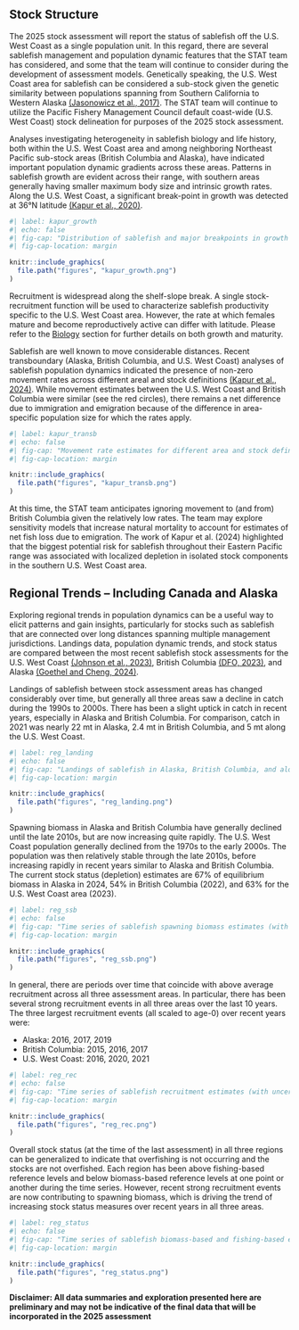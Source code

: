 
## Stock Structure

The 2025 stock assessment will report the status of sablefish off the U.S. West Coast as a single population unit. In this regard, there are several sablefish management and population dynamic features that the STAT team has considered, and some that the team will continue to consider during the development of assessment models. Genetically speaking, the U.S. West Coast area for sablefish can be considered a sub-stock given the genetic similarity between populations spanning from Southern California to Western Alaska [(Jasonowicz et al., 2017)](https://cdnsciencepub.com/doi/full/10.1139/cjfas-2016-0012). The STAT team will continue to utilize the Pacific Fishery Management Council default coast-wide (U.S. West Coast) stock delineation for purposes of the 2025 stock assessment.

Analyses investigating heterogeneity in sablefish biology and life history, both within the U.S. West Coast area and among neighboring Northeast Pacific sub-stock areas (British Columbia and Alaska), have indicated important population dynamic gradients across these areas. Patterns in sablefish growth are evident across their range, with southern areas generally having smaller maximum body size and intrinsic growth rates. Along the U.S. West Coast, a significant break-point in growth was detected at 36&deg;N latitude [(Kapur et al., 2020)](https://www.sciencedirect.com/science/article/pii/S0165783619302693).

```r
#| label: kapur_growth
#| echo: false
#| fig-cap: "Distribution of sablefish and major breakpoints in growth (areas demarcated by red dashed lines) in the Northeast Pacific (reproduced from Kapur et al., 2020; Fish.Res. 105414)."
#| fig-cap-location: margin

knitr::include_graphics(
  file.path("figures", "kapur_growth.png")
)

```

Recruitment is widespread along the shelf-slope break. A single stock-recruitment function will be used to characterize sablefish productivity specific to the U.S. West Coast area. However, the rate at which females mature and become reproductively active can differ with latitude. Please refer to the [Biology](https://connect.fisheries.noaa.gov/us_west_coast_sablefish_2025/04_biology.html) section for further details on both growth and maturity.

Sablefish are well known to move considerable distances. Recent transboundary (Alaska, British Columbia, and U.S. West Coast) analyses of sablefish population dynamics indicated the presence of non-zero movement rates across different areal and stock definitions [(Kapur et al., 2024)](https://cdnsciencepub.com/doi/10.1139/cjfas-2024-0008). While movement estimates between the U.S. West Coast and British Columbia were similar (see the red circles), there remains a net difference due to immigration and emigration because of the difference in area-specific population size for which the rates apply.

```r
#| label: kapur_transb
#| echo: false
#| fig-cap: "Movement rate estimates for different area and stock definitions as part of simulation analyses looking into the influence of range-wide management outcomes (reproduced from Kapur et al., 2024; CJFAS 101139)."
#| fig-cap-location: margin

knitr::include_graphics(
  file.path("figures", "kapur_transb.png")
)

```

At this time, the STAT team anticipates ignoring movement to (and from) British Columbia given the relatively low rates. The team may explore sensitivity models that increase natural mortality to account for estimates of net fish loss due to emigration. The work of Kapur et al. (2024) highlighted that the biggest potential risk for sablefish throughout their Eastern Pacific range was associated with localized depletion in isolated stock components in the southern U.S. West Coast area. 

## Regional Trends -- Including Canada and Alaska

Exploring regional trends in population dynamics can be a useful way to elicit patterns and gain insights, particularly for stocks such as sablefish that are connected over long distances spanning multiple management jurisdictions. Landings data, population dynamic trends, and stock status are compared between the most recent sablefish stock assessments for the U.S. West Coast [(Johnson et al., 2023)](https://www.pcouncil.org/documents/2024/02/status-of-sablefish-anoplopoma-fimbria-along-the-u-s-west-coast-in-2023.pdf/), British Columbia [(DFO, 2023)](https://waves-vagues.dfo-mpo.gc.ca/library-bibliotheque/41102587.pdf), and Alaska [(Goethel and Cheng, 2024)](https://www.npfmc.org/wp-content/PDFdocuments/SAFE/2024/Sablefish.pdf).

Landings of sablefish between stock assessment areas has changed considerably over time, but generally all three areas saw a decline in catch during the 1990s to 2000s. There has been a slight uptick in catch in recent years, especially in Alaska and British Columbia. For comparison, catch in 2021 was nearly 22 mt in Alaska, 2.4 mt in British Columbia, and 5 mt along the U.S. West Coast.

```r
#| label: reg_landing
#| echo: false
#| fig-cap: "Landings of sablefish in Alaska, British Columbia, and along the U.S. West Coast from the most recent stock assessments. (Alaska and British Columbia data courtesy of Goethel and Cheng (2024) and DFO (2023), respectively)."
#| fig-cap-location: margin

knitr::include_graphics(
  file.path("figures", "reg_landing.png")
)

```

Spawning biomass in Alaska and British Columbia have generally declined until the late 2010s, but are now increasing quite rapidly. The U.S. West Coast population generally declined from the 1970s to the early 2000s. The population was then relatively stable through the late 2010s, before increasing rapidly in recent years similar to Alaska and British Columbia. The current stock status (depletion) estimates are 67% of equilibrium biomass in Alaska in 2024, 54% in British Columbia (2022), and 63% for the U.S. West Coast area (2023).

```r
#| label: reg_ssb
#| echo: false
#| fig-cap: "Time series of sablefish spawning biomass estimates (with uncertainty intervals) in Alaska, British Columbia, and along the U.S. West Coast from the most recent stock assessments. (Alaska and British Columbia data courtesy of Goethel and Cheng (2024) and DFO (2023), respectively)."
#| fig-cap-location: margin

knitr::include_graphics(
  file.path("figures", "reg_ssb.png")
)

```

In general, there are periods over time that coincide with above average recruitment across all three assessment areas. In particular, there has been several strong recruitment events in all three areas over the last 10 years. The three largest recruitment events (all scaled to age-0) over recent years were:

-   Alaska: 2016, 2017, 2019
-   British Columbia: 2015, 2016, 2017
-   U.S. West Coast: 2016, 2020, 2021

```r
#| label: reg_rec
#| echo: false
#| fig-cap: "Time series of sablefish recruitment estimates (with uncertainty intervals) in Alaska, British Columbia, and along the U.S. West Coast from the most recent stock assessments. (Alaska and British Columbia data courtesy of Goethel and Cheng (2024) and DFO (2023), respectively)."
#| fig-cap-location: margin

knitr::include_graphics(
  file.path("figures", "reg_rec.png")
)

```

Overall stock status (at the time of the last assessment) in all three regions can be generalized to indicate that overfishing is not occurring and the stocks are not overfished. Each region has been above fishing-based reference levels and below biomass-based reference levels at one point or another during the time series. However, recent strong recruitment events are now contributing to spawning biomass, which is driving the trend of increasing stock status measures over recent years in all three areas.


```r
#| label: reg_status
#| echo: false
#| fig-cap: "Time series of sablefish biomass-based and fishing-based estimates of status in Alaska, British Columbia, and along the U.S. West Coast from the most recent stock assessments. (Alaska and British Columbia data courtesy of Goethel and Cheng (2024) and DFO (2023), respectively)."
#| fig-cap-location: margin

knitr::include_graphics(
  file.path("figures", "reg_status.png")
)

```

**Disclaimer: All data summaries and exploration presented here are preliminary and may not be indicative of the final data that will be incorporated in the 2025 assessment**


